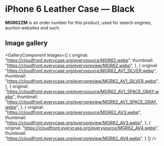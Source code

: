 
# iPhone 6 Leather Case — Black

<Callout type='info' emoji='👉🏻'>**MGR62ZM** is an order number for this product, used for search engines, auction websites and such.</Callout>

## Image gallery

<GalleryComponent
    images={[
      {
        original: "https://cloudfront.everycase.org/everysource/MGR62.webp",
        thumbnail: "https://cloudfront.everycase.org/everypreview/MGR62.webp",
      },
      {
        original: "https://cloudfront.everycase.org/everysource/MGR62_AV1_SILVER.webp",
        thumbnail: "https://cloudfront.everycase.org/everypreview/MGR62_AV1_SILVER.webp",
      },
      {
        original: "https://cloudfront.everycase.org/everysource/MGR62_AV1_SPACE_GRAY.webp",
        thumbnail: "https://cloudfront.everycase.org/everypreview/MGR62_AV1_SPACE_GRAY.webp",
      },
      {
        original: "https://cloudfront.everycase.org/everysource/MGR62_AV3.webp",
        thumbnail: "https://cloudfront.everycase.org/everypreview/MGR62_AV3.webp",
      },
      {
        original: "https://cloudfront.everycase.org/everysource/MGR62_AV4.webp",
        thumbnail: "https://cloudfront.everycase.org/everypreview/MGR62_AV4.webp",
      }
    ]}
  />

